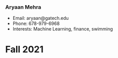 === Aryaan Mehra ===
* Email: aryaan@gatech.edu
* Phone: 678-979-6968
* Interests: Machine Learning, finance, swimming
= Fall 2021 = 